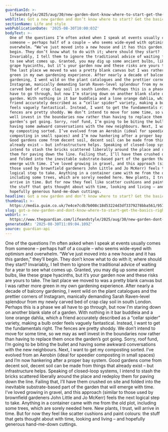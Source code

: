 ```yaml
---
guardianId: >-
  lifeandstyle/2025/aug/30/new-garden-dont-know-where-to-start-get-the-basics-right
webTitle: Got a new garden and don’t know where to start? Get the basics right first
sectionName: Life and style
webPublicationDate: '2025-08-30T10:00:03Z'
bodyText: >-
  One of the questions I’m often asked when I speak at events usually comes from
  someone – perhaps half of a couple – who seems wide-eyed with optimism and
  overwhelm. “We’ve just moved into a new house and it has this garden,” they’ll
  begin. They don’t know what to do with it; where should they start?
  Invariably, I tell them to ignore the traditional advice of waiting for a year
  to see what comes up. Granted, you may dig up some ancient bulbs, like these
  grape hyacinths, but it’s your garden now and these risks are yours to take.
  The last place we moved to was a pretty blank canvas but I was rather more
  green in my own gardening experience. After nearly a decade of balcony
  gardening, I went wild on the plant catalogues and the prettier corners of
  Instagram, manically demanding Sarah Raven-level splendour from my newly
  carved bed of crap clay soil in south London. Perhaps this is a phase we all
  have to go through, but now I’m staring down on another blank slate of a
  garden. With nothing in it bar buddleia and a lone orange dahlia, which a
  friend accurately described as a “cellar spider” variety, making a bulb order
  feels vaguely fantastical. Instead, I want to get the fundamentals right. The
  fences are pretty shoddy. We don’t intend to move for some time, so we may as
  well invest in the boundaries now rather than having to replace them once the
  garden’s got going. Sorry, roof fund, I’m going to be biting the bullet and
  having some awkward conversations with the new neighbours. Next, I want to get
  my composting sorted. I’ve evolved from an Aerobin (ideal for speedier
  composting in small spaces) and I’m now hankering after a proper bay system.
  Good gardens come from decent soil, decent soil can be made from things that
  already exist – but infrastructure helps. Speaking of closed-loop systems, I
  intend to stash the bricks scattered liberally around the place and redeploy
  them for paving down the line. Failing that, I’ll have them crushed on site
  and folded into the inevitable substrate-based part of the garden that will
  emerge with time. I’ve loved growing in gravel, and this approach (similar to
  those used by brownfield gardeners John Little and Jo McKerr) feels the next
  logical step to take. Anything in a container came with me from the old plot,
  including some trees, which are sorely needed here. New plants, I trust, will
  arrive in time. But for now they feel like scatter cushions and paint colours:
  the stuff that gets thought about with time, looking and living – and
  hopefully generous hand-me-down cuttings.
headline: Got a new garden and don’t know where to start? Get the basics right first
thumbnail: >-
  https://media.guim.co.uk/7e4ce7cdb7b008c18d53224d3df3379278bba561/957_0_5200_4160/500.jpg
slug: got-a-new-garden-and-dont-know-where-to-start-get-the-basics-right-first
webUrl: >-
  https://www.theguardian.com/lifeandstyle/2025/aug/30/new-garden-dont-know-where-to-start-get-the-basics-right
generatedAt: '2025-08-30T11:09:04.109Z'
source: guardian-api
---
```

One of the questions I’m often asked when I speak at events usually comes from someone – perhaps half of a couple – who seems wide-eyed with optimism and overwhelm. “We’ve just moved into a new house and it has this garden,” they’ll begin. They don’t know what to do with it; where should they start? Invariably, I tell them to ignore the traditional advice of waiting for a year to see what comes up. Granted, you may dig up some ancient bulbs, like these grape hyacinths, but it’s your garden now and these risks are yours to take. The last place we moved to was a pretty blank canvas but I was rather more green in my own gardening experience. After nearly a decade of balcony gardening, I went wild on the plant catalogues and the prettier corners of Instagram, manically demanding Sarah Raven-level splendour from my newly carved bed of crap clay soil in south London. Perhaps this is a phase we all have to go through, but now I’m staring down on another blank slate of a garden. With nothing in it bar buddleia and a lone orange dahlia, which a friend accurately described as a “cellar spider” variety, making a bulb order feels vaguely fantastical. Instead, I want to get the fundamentals right. The fences are pretty shoddy. We don’t intend to move for some time, so we may as well invest in the boundaries now rather than having to replace them once the garden’s got going. Sorry, roof fund, I’m going to be biting the bullet and having some awkward conversations with the new neighbours. Next, I want to get my composting sorted. I’ve evolved from an Aerobin (ideal for speedier composting in small spaces) and I’m now hankering after a proper bay system. Good gardens come from decent soil, decent soil can be made from things that already exist – but infrastructure helps. Speaking of closed-loop systems, I intend to stash the bricks scattered liberally around the place and redeploy them for paving down the line. Failing that, I’ll have them crushed on site and folded into the inevitable substrate-based part of the garden that will emerge with time. I’ve loved growing in gravel, and this approach (similar to those used by brownfield gardeners John Little and Jo McKerr) feels the next logical step to take. Anything in a container came with me from the old plot, including some trees, which are sorely needed here. New plants, I trust, will arrive in time. But for now they feel like scatter cushions and paint colours: the stuff that gets thought about with time, looking and living – and hopefully generous hand-me-down cuttings.
